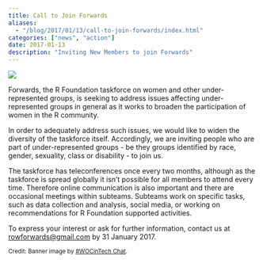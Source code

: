 ```yaml
---
title: Call to Join Forwards
aliases:
  - "/blog/2017/01/13/call-to-join-forwards/index.html"
categories: ["news", "action"]
date: 2017-01-13
description: "Inviting New Members to join Forwards"
---
```


![](wocintech_meeting.jpg)

Forwards, the R Foundation taskforce on women and other under-represented 
groups, is seeking to address issues affecting under-represented groups
in general as it works to broaden the participation of women in the R 
community.

In order to adequately address such issues, we would like to widen the 
diversity of the taskforce itself. Accordingly, we are inviting people who are part of under-represented groups - be they groups identified by race, gender, sexuality, class or disability - to join us.

The taskforce has teleconferences once every two months, although as the 
taskforce is spread globally it isn't possible for all members to attend 
every time. Therefore online communication is also important and there are 
occasional meetings within subteams. Subteams work on specific tasks, such 
as data collection and analysis, social media, or working on recommendations
for R Foundation supported activities.

To express your interest or ask for further information, contact us at 
<rowforwards@gmail.com> by 31 January 2017.

<small>Credit: Banner image by [#WOCinTech Chat](www.wocintechchat.com/blog/wocintechphotos).</small>




